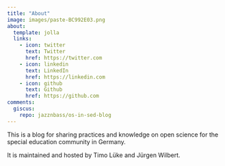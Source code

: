 ```yaml
---
title: "About"
image: images/paste-BC992E03.png
about:
  template: jolla
  links:
    - icon: twitter
      text: Twitter
      href: https://twitter.com
    - icon: linkedin
      text: LinkedIn
      href: https://linkedin.com
    - icon: github
      text: Github
      href: https://github.com
comments: 
  giscus: 
    repo: jazznbass/os-in-sed-blog
---
```


This is a blog for sharing practices and knowledge on open science for the special education community in Germany.

It is maintained and hosted by Timo Lüke and Jürgen Wilbert.
